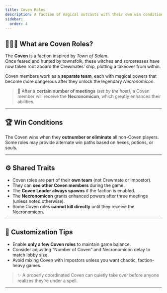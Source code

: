 ```yaml
---
title: Coven Roles
description: A faction of magical outcasts with their own win condition and deadly potential.
sidebar:
  order: 4
---
```


## 🧙🏻‍♂️ What are Coven Roles?

The **Coven** is a faction inspired by *Town of Salem*.  
Once feared and hunted by townsfolk, these witches and sorceresses have now taken root aboard the Crewmates’ ship, plotting a takeover from within.

Coven members work as a **separate team**, each with magical powers that become more dangerous after they unlock the legendary *Necronomicon*.

> 📖 After a **certain number of meetings** *(set by the host)*, a Coven member will receive the **Necronomicon**, which greatly enhances their abilities.

---

## 🏆 Win Conditions

The Coven wins when they **outnumber or eliminate** all non-Coven players.  
Some roles may provide alternate win paths based on hexes, potions, or souls.

---

## ⚙ Shared Traits

- Coven roles are part of their **own team** (not Crewmate or Impostor).
- They can **see other Coven members** during the game.
- The **Coven Leader always spawns** if the faction is enabled.
- The **Necronomicon** grants enhanced powers after three meetings (unless noted otherwise).
- Some Coven roles **cannot kill directly** until they receive the Necronomicon.

---

## 🔧 Customization Tips

- Enable **only a few Coven roles** to maintain game balance.
- Consider adjusting “Number of Coven” and Necronomicon delay to match lobby size.
- Avoid mixing Coven with Impostors unless you want chaotic, faction-heavy games.

> ✨ A properly coordinated Coven can quietly take over before anyone realizes they’re under a spell.

---